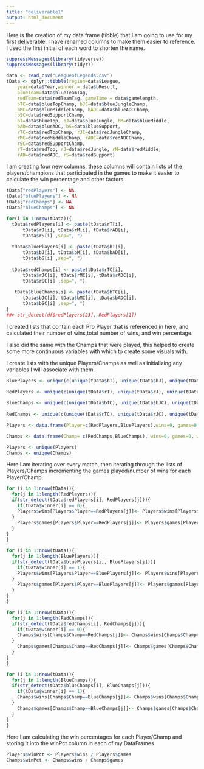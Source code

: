 ```yaml
---
title: "deliverable1"
output: html_document
---
```


Here is the creation of my data frame (tibble) that I am
going to use for my first deliverable. I have renamed
columns to make them easier to reference. I used the
first initial of each word to shorten the name.

```r
suppressMessages(library(tidyverse))
suppressMessages(library(tidyr))

data <- read_csv("LeagueofLegends.csv")
tData <- dplyr::tibble(region=data$League,
    year=data$Year,winner = data$bResult,
    blueTeam=data$blueTeamTag,
    redTeam=data$redTeamTag, gameTime = data$gamelength,
    bTC=data$blueTopChamp, bJC=data$blueJungleChamp,
    bMC=data$blueMiddleChamp, bADC=data$blueADCChamp,
    bSC=data$redSupportChamp,
    bT=data$blueTop, bJ=data$blueJungle, bM=data$blueMiddle,
    bAD=data$blueADC, bS=data$blueSupport,
    rTC=data$redTopChamp, rJC=data$redJungleChamp,
    rMC=data$redMiddleChamp, rADC=data$redADCChamp,
    rSC=data$redSupportChamp,
    rT=data$redTop, rJ=data$redJungle, rM=data$redMiddle,
    rAD=data$redADC, rS=data$redSupport)
```

I am creating four new columns, these columns will 
contain lists of the players/champions that 
participated in the games to make it easier to
calculate the win percentage and other factors.


```r

tData["redPlayers"] <- NA
tData["bluePlayers"] <- NA
tData["redChamps"] <- NA
tData["blueChamps"] <- NA

for(i in 1:nrow(tData)){
  tData$redPlayers[i] <- paste(tData$rT[i],
      tData$rJ[i], tData$rM[i], tData$rAD[i],
      tData$rS[i] ,sep=", ")
  
  tData$bluePlayers[i] <- paste(tData$bT[i],
      tData$bJ[i], tData$bM[i], tData$bAD[i],
      tData$bS[i] ,sep=", ")
  
  tData$redChamps[i] <- paste(tData$rTC[i],
      tData$rJC[i], tData$rMC[i], tData$rADC[i],
      tData$rSC[i] ,sep=", ")
  
   tData$blueChamps[i] <- paste(tData$bTC[i],
      tData$bJC[i], tData$bMC[i], tData$bADC[i],
      tData$bSC[i] ,sep=", ")
}
##> str_detect(df$redPlayers[23], RedPlayers[1])


```

I created lists that contain each Pro Player that is
referenced in here, and calculated their number of wins,total number of wins, and win percentage.

I also did the same with the Champs that were played, this helped to create some more continuous variables with which to create some visuals with.

I create lists with the unique Players/Champs as well as initializing any variables I will associate with them.

```r
BluePlayers <- unique(c(unique(tData$bT), unique(tData$bJ), unique(tData$bM), unique(tData$bAD), unique(tData$bS)))
                     
RedPlayers <- unique(c(unique(tData$rT), unique(tData$rJ), unique(tData$rM), unique(tData$rAD), unique(tData$rS)))

BlueChamps <- unique(c(unique(tData$bTC), unique(tData$bJC), unique(tData$bMC), unique(tData$bADC), unique(tData$bSC)))
                     
RedChamps <- unique(c(unique(tData$rTC), unique(tData$rJC), unique(tData$rMC), unique(tData$rADC), unique(tData$rSC)))

Players <- data.frame(Player=c(RedPlayers,BluePlayers),wins=0, games=0, winPct = 0)

Champs <- data.frame(Champ= c(RedChamps,BlueChamps), wins=0, games=0, winPct = 0)

Players <- unique(Players)
Champs <- unique(Champs)

```

Here I am iterating over every match, then iterating
through the lists of Players/Champs incrementing the
games played/number of wins for each Player/Champ.

```r

for (i in 1:nrow(tData)){
  for(j in 1:length(RedPlayers)){
  if(str_detect(tData$redPlayers[i], RedPlayers[j])){
    if(tData$winner[i] == 0){
    Players$wins[Players$Player==RedPlayers[j]]<- Players$wins[Players$Player==RedPlayers[j]] + 1
  }
    Players$games[Players$Player==RedPlayers[j]]<- Players$games[Players$Player==RedPlayers[j]] + 1
  }
}   
}

for (i in 1:nrow(tData)){
  for(j in 1:length(BluePlayers)){
  if(str_detect(tData$bluePlayers[i], BluePlayers[j])){
    if(tData$winner[i] == 1){
    Players$wins[Players$Player==BluePlayers[j]]<- Players$wins[Players$Player==BluePlayers[j]] + 1
  }
    Players$games[Players$Player==BluePlayers[j]]<- Players$games[Players$Player==BluePlayers[j]] + 1
  }
}   
}

for (i in 1:nrow(tData)){
  for(j in 1:length(RedChamps)){
  if(str_detect(tData$redChamps[i], RedChamps[j])){
    if(tData$winner[i] == 0){
    Champs$wins[Champs$Champ==RedChamps[j]]<- Champs$wins[Champs$Champ==RedChamps[j]] + 1
  }
    Champs$games[Champs$Champ==RedChamps[j]]<- Champs$games[Champs$Champ==RedChamps[j]] + 1
  }
}   
}

for (i in 1:nrow(tData)){
  for(j in 1:length(BlueChamps)){
  if(str_detect(tData$blueChamps[i], BlueChamps[j])){
    if(tData$winner[i] == 1){
    Champs$wins[Champs$Champ==BlueChamps[j]]<- Champs$wins[Champs$Champ==BlueChamps[j]] + 1
  }
    Champs$games[Champs$Champ==BlueChamps[j]]<- Champs$games[Champs$Champ==BlueChamps[j]] + 1
  }
}   
}
```

Here I am calculating the win percentages for each
Player/Champ and storing it into the winPct column in 
each of my DataFrames

```r

Players$winPct <- Players$wins / Players$games
Champs$winPct <- Champs$wins / Champs$games

```